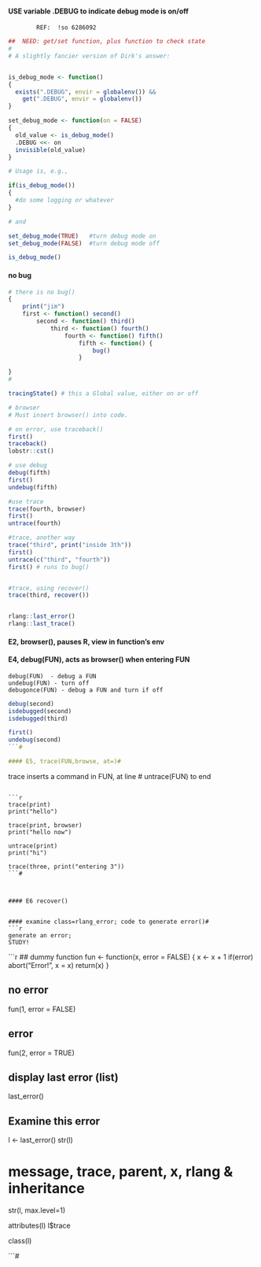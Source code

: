 




####	USE variable .DEBUG to indicate debug mode is on/off

			REF:  !so 6286092
```r

##	NEED: get/set function, plus function to check state
#   
# A slightly fancier version of Dirk's answer:


is_debug_mode <- function()
{
  exists(".DEBUG", envir = globalenv()) && 
    get(".DEBUG", envir = globalenv())
}

set_debug_mode <- function(on = FALSE)
{
  old_value <- is_debug_mode()
  .DEBUG <<- on
  invisible(old_value)
}

# Usage is, e.g.,

if(is_debug_mode())
{
  #do some logging or whatever
}

# and

set_debug_mode(TRUE)   #turn debug mode on
set_debug_mode(FALSE)  #turn debug mode off

is_debug_mode()

```
#### no bug
```r
# there is no bug()
{
	print("jim")
	first <- function() second()
		second <- function() third()
			third <- function() fourth()
				fourth <- function() fifth()
					fifth <- function() {
						bug()
					}

}
#

tracingState() # this a Global value, either on or off

# browser
# Must insert browser() into code.

# on error, use traceback()
first()
traceback()
lobstr::cst()

# use debug
debug(fifth)
first()
undebug(fifth)

#use trace
trace(fourth, browser)
first()
untrace(fourth)

#trace, another way
trace("third", print("inside 3th"))
first()
untrace(c("third", "fourth"))
first() # runs to bug()


#trace, using recover()
trace(third, recover())


rlang::last_error()
rlang::last_trace()
```

#### E2, browser(), pauses R, view in function's env


#### E4, debug(FUN), acts as browser() when entering FUN# 
```
debug(FUN)  - debug a FUN
undebug(FUN) - turn off
debugonce(FUN) - debug a FUN and turn if off
```

```r
debug(second)
isdebugged(second)
isdebugged(third)

first()
undebug(second)
```# 

#### E5, trace(FUN,browse, at=)# 
```
trace inserts a command in FUN, at line #
untrace(FUN) to end
```

```r
trace(print)
print("hello")

trace(print, browser)
print("hello now")

untrace(print)
print("hi")

trace(three, print("entering 3"))
```# 



#### E6 recover()
```
```

#### examine class=rlang_error; code to generate error()# 
```r
generate an error;
STUDY!
```

```r
## dummy function
fun <- function(x, error = FALSE) {
  x <- x + 1
  if(error)
    abort("Error!", x = x)
  return(x)
}

## no error
fun(1, error = FALSE)

## error 
fun(2, error = TRUE)

## display last error (list)
last_error()

## Examine this error
l  <- last_error()
str(l)

# message, trace, parent, x, rlang & inheritance
str(l, max.level=1)

attributes(l)
l$trace

class(l)

```# 


